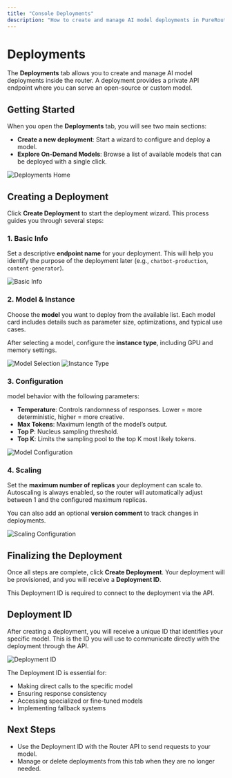 ```yaml
---
title: "Console Deployments"
description: "How to create and manage AI model deployments in PureRouter"
---
```


# Deployments

The **Deployments** tab allows you to create and manage AI model deployments inside the router. A deployment provides a private API endpoint where you can serve an open-source or custom model.


## Getting Started

When you open the **Deployments** tab, you will see two main sections:

- **Create a new deployment**: Start a wizard to configure and deploy a model.
- **Explore On-Demand Models**: Browse a list of available models that can be deployed with a single click.

![Deployments Home](../../images/deployments-home.png)

## Creating a Deployment

Click **Create Deployment** to start the deployment wizard. This process guides you through several steps:

### 1. Basic Info

Set a descriptive **endpoint name** for your deployment.
This will help you identify the purpose of the deployment later (e.g., `chatbot-production`, `content-generator`).

![Basic Info](../../images/deployment-basic-info.png)


### 2. Model & Instance

Choose the **model** you want to deploy from the available list. Each model card includes details such as parameter size, optimizations, and typical use cases.

After selecting a model, configure the **instance type**, including GPU and memory settings.

![Model Selection](../../images/deployment-model-selection.png)
![Instance Type](../../images/deployment-instance-type.png)

### 3. Configuration

 model behavior with the following parameters:

- **Temperature**: Controls randomness of responses. Lower = more deterministic, higher = more creative.
- **Max Tokens**: Maximum length of the model’s output.
- **Top P**: Nucleus sampling threshold.
- **Top K**: Limits the sampling pool to the top K most likely tokens.

![Model Configuration](../../images/deployment-configuration.png)

### 4. Scaling

Set the **maximum number of replicas** your deployment can scale to.
Autoscaling is always enabled, so the router will automatically adjust between 1 and the configured maximum replicas.

You can also add an optional **version comment** to track changes in deployments.

![Scaling Configuration](../../images/deployment-scaling.png)

## Finalizing the Deployment

Once all steps are complete, click **Create Deployment**.
Your deployment will be provisioned, and you will receive a **Deployment ID**.

This Deployment ID is required to connect to the deployment via the API.

## Deployment ID

After creating a deployment, you will receive a unique ID that identifies your specific model. This is the ID you will use to communicate directly with the deployment through the API.

![Deployment ID](../../images/id_deployments.png)

The Deployment ID is essential for:
- Making direct calls to the specific model
- Ensuring response consistency
- Accessing specialized or fine-tuned models
- Implementing fallback systems

## Next Steps

- Use the Deployment ID with the Router API to send requests to your model.
- Manage or delete deployments from this tab when they are no longer needed.

